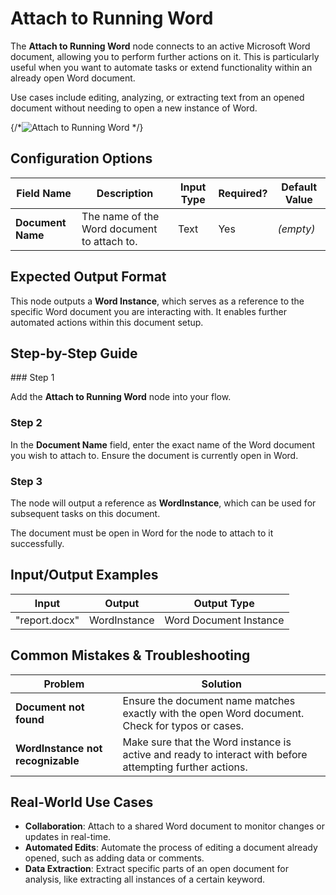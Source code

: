 
# Attach to Running Word

The **Attach to Running Word** node connects to an active Microsoft Word document, allowing you to perform further actions on it. This is particularly useful when you want to automate tasks or extend functionality within an already open Word document.

Use cases include editing, analyzing, or extracting text from an opened document without needing to open a new instance of Word.

{/*![Attach to Running Word](./attach-to-running-word.png) */}

## Configuration Options

| Field Name        | Description                                 | Input Type | Required? | Default Value |
| ----------------- | ------------------------------------------- | ---------- | --------- | ------------- |
| **Document Name** | The name of the Word document to attach to. | Text       | Yes       | _(empty)_     |

## Expected Output Format

This node outputs a **Word Instance**, which serves as a reference to the specific Word document you are interacting with. It enables further automated actions within this document setup.

## Step-by-Step Guide

<Steps>
### Step 1

Add the **Attach to Running Word** node into your flow.

### Step 2

In the **Document Name** field, enter the exact name of the Word document you wish to attach to. Ensure the document is currently open in Word.

### Step 3

The node will output a reference as **WordInstance**, which can be used for subsequent tasks on this document.

</Steps>

<Callout type="info" title="Tip">
  The document must be open in Word for the node to attach to it successfully.
</Callout>

## Input/Output Examples

| Input         | Output       | Output Type            |
| ------------- | ------------ | ---------------------- |
| "report.docx" | WordInstance | Word Document Instance |

## Common Mistakes & Troubleshooting

| Problem                           | Solution                                                                                                 |
| --------------------------------- | -------------------------------------------------------------------------------------------------------- |
| **Document not found**            | Ensure the document name matches exactly with the open Word document. Check for typos or cases.          |
| **WordInstance not recognizable** | Make sure that the Word instance is active and ready to interact with before attempting further actions. |

## Real-World Use Cases

- **Collaboration**: Attach to a shared Word document to monitor changes or updates in real-time.
- **Automated Edits**: Automate the process of editing a document already opened, such as adding data or comments.
- **Data Extraction**: Extract specific parts of an open document for analysis, like extracting all instances of a certain keyword.
